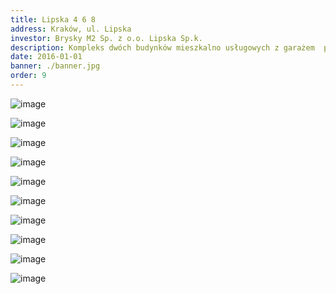 ```yaml
---
title: Lipska 4 6 8
address: Kraków, ul. Lipska
investor: Brysky M2 Sp. z o.o. Lipska Sp.k.
description: Kompleks dwóch budynków mieszkalno usługowych z garażem  podziemnym w konstrukcji żelbetowej z murowanymi ścianami nośnymi. Budynek biurowy w żelbetowej konstrukcji płytowo – słupowej
date: 2016-01-01
banner: ./banner.jpg
order: 9
---
```


<Row>
<Col>

![image](./b1.jpg)

</Col>
<Col>

![image](./b2.jpg)

</Col>
</Row>

<Row>
<Col>

![image](./b3.jpg)

</Col>
</Row>

<Row>
<Col>

![image](./b4.jpg)

</Col>
<Col>

![image](./b5.jpg)

</Col>

<Col>

![image](./b6.jpg)

</Col>
</Row>


<Row>
<Col>

![image](./b7.jpg)

</Col>
<Col>

![image](./b8.jpg)

</Col>
<Col>

![image](./b9.jpg)

</Col>
<Col>

![image](./b10.jpg)

</Col>
</Row>